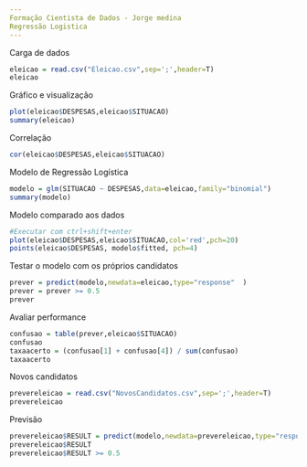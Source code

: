 ```yaml
---
Formação Cientista de Dados - Jorge medina
Regressão Logistica
---
```

Carga de dados
```r
eleicao = read.csv("Eleicao.csv",sep=';',header=T)
eleicao
```
Gráfico e visualização
```r
plot(eleicao$DESPESAS,eleicao$SITUACAO)
summary(eleicao)
```
Correlação
```r
cor(eleicao$DESPESAS,eleicao$SITUACAO)
```
Modelo de Regressão Logística
```r
modelo = glm(SITUACAO ~ DESPESAS,data=eleicao,family="binomial") 
summary(modelo)
```
Modelo comparado aos dados
```r
#Executar com ctrl+shift+enter
plot(eleicao$DESPESAS,eleicao$SITUACAO,col='red',pch=20)
points(eleicao$DESPESAS, modelo$fitted, pch=4)
```
Testar o modelo com os próprios candidatos
```r
prever = predict(modelo,newdata=eleicao,type="response"  )
prever = prever >= 0.5
prever
```
Avaliar performance
```r
confusao = table(prever,eleicao$SITUACAO)
confusao
taxaacerto = (confusao[1] + confusao[4]) / sum(confusao)
taxaacerto
```
Novos candidatos
```r
prevereleicao = read.csv("NovosCandidatos.csv",sep=';',header=T)
prevereleicao
```
Previsão
```r
prevereleicao$RESULT = predict(modelo,newdata=prevereleicao,type="response") 
prevereleicao$RESULT
prevereleicao$RESULT >= 0.5
```
